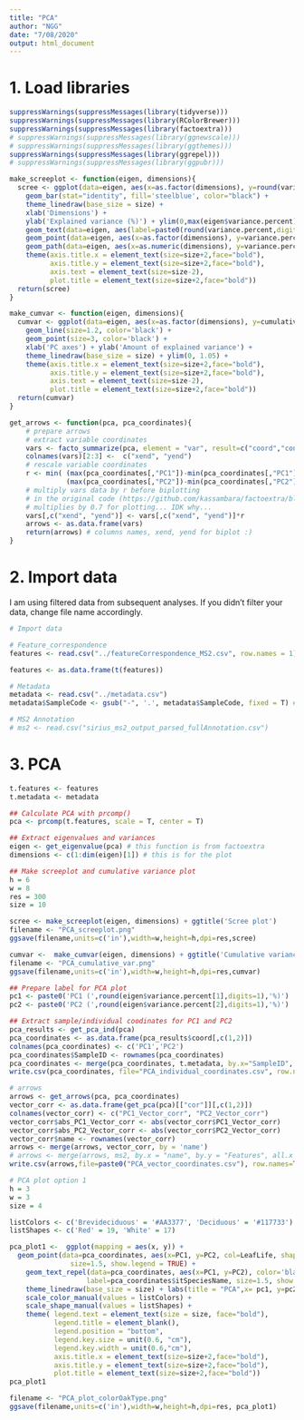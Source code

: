 ```yaml
---
title: "PCA"
author: "NGG"
date: "7/08/2020"
output: html_document
---
```


# 1. Load libraries

```r
suppressWarnings(suppressMessages(library(tidyverse)))
suppressWarnings(suppressMessages(library(RColorBrewer)))
suppressWarnings(suppressMessages(library(factoextra)))
# suppressWarnings(suppressMessages(library(ggnewscale)))
# suppressWarnings(suppressMessages(library(ggthemes)))
suppressWarnings(suppressMessages(library(ggrepel)))
# suppressWarnings(suppressMessages(library(ggpubr)))

make_screeplot <- function(eigen, dimensions){
  scree <- ggplot(data=eigen, aes(x=as.factor(dimensions), y=round(variance.percent,digits=2))) +
    geom_bar(stat="identity", fill='steelblue', color="black") +
    theme_linedraw(base_size = size) +
    xlab('Dimensions') +
    ylab('Explained variance (%)') + ylim(0,max(eigen$variance.percent)*1.3) +
    geom_text(data=eigen, aes(label=paste0(round(variance.percent,digits=2),'%')), size=4, vjust=-0.7, hjust=-0.1, angle=30) +
    geom_point(data=eigen, aes(x=as.factor(dimensions), y=variance.percent), color='black') +
    geom_path(data=eigen, aes(x=as.numeric(dimensions), y=variance.percent), color='black') +
    theme(axis.title.x = element_text(size=size+2,face="bold"),
          axis.title.y = element_text(size=size+2,face="bold"),
          axis.text = element_text(size=size-2),
          plot.title = element_text(size=size+2,face="bold"))
  return(scree)
}

make_cumvar <- function(eigen, dimensions){
  cumvar <- ggplot(data=eigen, aes(x=as.factor(dimensions), y=cumulative.variance.percent/100, group=1)) +
    geom_line(size=1.2, color='black') +
    geom_point(size=3, color='black') +
    xlab('PC axes') + ylab('Amount of explained variance') +
    theme_linedraw(base_size = size) + ylim(0, 1.05) +
    theme(axis.title.x = element_text(size=size+2,face="bold"),
          axis.title.y = element_text(size=size+2,face="bold"),
          axis.text = element_text(size=size-2),
          plot.title = element_text(size=size+2,face="bold"))
  return(cumvar)
}

get_arrows <- function(pca, pca_coordinates){
    # prepare arrows
    # extract variable coordinates
    vars <- facto_summarize(pca, element = "var", result=c("coord","contrib","cos2"), axes=c(1,2))
    colnames(vars)[2:3] <-  c("xend", "yend")
    # rescale variable coordinates
    r <- min( (max(pca_coordinates[,"PC1"])-min(pca_coordinates[,"PC1"])/(max(vars[,"xend"])-min(vars[,"xend"]))),
              (max(pca_coordinates[,"PC2"])-min(pca_coordinates[,"PC2"])/(max(vars[,"yend"])-min(vars[,"yend"]))) )
    # multiply vars data by r before biplotting
    # in the original code (https://github.com/kassambara/factoextra/blob/master/R/fviz_pca.R), it calculates r for rescalling and
    # multiplies by 0.7 for plotting... IDK why...
    vars[,c("xend", "yend")] <- vars[,c("xend", "yend")]*r
    arrows <- as.data.frame(vars)
    return(arrows) # columns names, xend, yend for biplot :)
}

```

# 2. Import data

I am using filtered data from subsequent analyses. If you didn't filter your data, change file name accordingly.

```r
# Import data

# Feature_correspondence
features <- read.csv("../featureCorrespondence_MS2.csv", row.names = 1)

features <- as.data.frame(t(features))

# Metadata
metadata <- read.csv("../metadata.csv")
metadata$SampleCode <- gsub("-", '.', metadata$SampleCode, fixed = T) # ughhhhhhh

# MS2 Annotation
# ms2 <- read.csv("sirius_ms2_output_parsed_fullAnnotation.csv")
```


# 3. PCA 


```r
t.features <- features
t.metadata <- metadata

## Calculate PCA with prcomp()
pca <- prcomp(t.features, scale = T, center = T)

## Extract eigenvalues and variances
eigen <- get_eigenvalue(pca) # this function is from factoextra
dimensions <- c(1:dim(eigen)[1]) # this is for the plot

## Make screeplot and cumulative variance plot
h = 6
w = 8
res = 300
size = 10

scree <- make_screeplot(eigen, dimensions) + ggtitle('Scree plot')
filename <- "PCA_screeplot.png"
ggsave(filename,units=c('in'),width=w,height=h,dpi=res,scree)

cumvar <-  make_cumvar(eigen, dimensions) + ggtitle('Cumulative variance plot')
filename <- "PCA_cumulative_var.png"
ggsave(filename,units=c('in'),width=w,height=h,dpi=res,cumvar)

## Prepare label for PCA plot
pc1 <- paste0('PC1 (',round(eigen$variance.percent[1],digits=1),'%)')
pc2 <- paste0('PC2 (',round(eigen$variance.percent[2],digits=1),'%)')

## Extract sample/individual coodinates for PC1 and PC2
pca_results <- get_pca_ind(pca) 
pca_coordinates <- as.data.frame(pca_results$coord[,c(1,2)])
colnames(pca_coordinates) <- c('PC1','PC2')
pca_coordinates$SampleID <- rownames(pca_coordinates)
pca_coordinates <- merge(pca_coordinates, t.metadata, by.x="SampleID", by.y="SampleCode")
write.csv(pca_coordinates, file="PCA_individual_coordinates.csv", row.names=F)

# arrows
arrows <- get_arrows(pca, pca_coordinates)
vector_corr <- as.data.frame(get_pca(pca)[["cor"]][,c(1,2)])
colnames(vector_corr) <- c("PC1_Vector_corr", "PC2_Vector_corr")
vector_corr$abs_PC1_Vector_corr <- abs(vector_corr$PC1_Vector_corr)
vector_corr$abs_PC2_Vector_corr <- abs(vector_corr$PC2_Vector_corr)
vector_corr$name <- rownames(vector_corr)
arrows <- merge(arrows, vector_corr, by = 'name')
# arrows <- merge(arrows, ms2, by.x = "name", by.y = "Features", all.x = TRUE)
write.csv(arrows,file=paste0("PCA_vector_coordinates.csv"), row.names=TRUE)

# PCA plot option 1
h = 3
w = 3
size = 4

listColors <- c('Brevideciduous' = '#AA3377', 'Deciduous' = '#117733')
listShapes <- c('Red' = 19, 'White' = 17)

pca_plot1 <-  ggplot(mapping = aes(x, y)) +
  geom_point(data=pca_coordinates, aes(x=PC1, y=PC2, col=LeafLife, shape=OakType), 
               size=1.5, show.legend = TRUE) +
    geom_text_repel(data=pca_coordinates, aes(x=PC1, y=PC2), color='black', parse=T,
                   label=pca_coordinates$itSpeciesName, size=1.5, show.legend = FALSE) +
    theme_linedraw(base_size = size) + labs(title = "PCA",x= pc1, y=pc2) +
    scale_color_manual(values = listColors) +
    scale_shape_manual(values = listShapes) +
    theme( legend.text = element_text(size = size, face="bold"),
           legend.title = element_blank(),
           legend.position = "bottom",
           legend.key.size = unit(0.6, "cm"),
           legend.key.width = unit(0.6,"cm"),
           axis.title.x = element_text(size=size+2,face="bold"),
           axis.title.y = element_text(size=size+2,face="bold"),
           plot.title = element_text(size=size+2,face="bold")) 
pca_plot1

filename <- "PCA_plot_colorOakType.png"
ggsave(filename,units=c('in'),width=w,height=h,dpi=res, pca_plot1)
```



